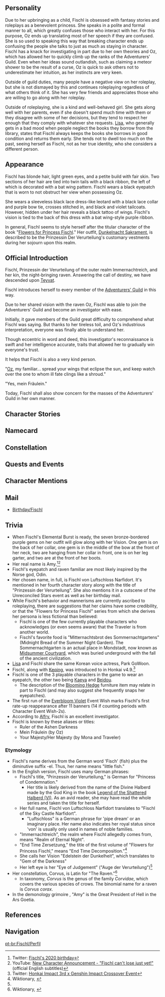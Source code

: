 {{CharacterTabs}}
{{Quote|A mysterious girl who calls herself "Prinzessin der Verurteilung" and travels with a night raven named Oz. Currently serves as an investigator in the Adventurers' Guild.<br />Through her unique abilities, eccentric character, and (while she would never admit it herself) hard work, Fischl has become a rising star among the Adventurers' Guild's investigators, earning the recognition of all.|Description from the Official Website<ref>Official Genshin Impact Website: [https://genshin.hoyoverse.com/en/character/mondstadt?char=11 Fischl]</ref>}}

==Personality==
{{Quote|A mysterious girl who calls herself "Prinzessin der Verurteilung" and travels with a night raven named Oz.|In-game character attributes and profile page text}}
Due to her upbringing as a child, Fischl is obsessed with fantasy stories and roleplays as a benevolent princess. She speaks in a polite and formal manner to all, which greatly confuses those who interact with her. For this purpose, Oz ends up translating most of her speech if they are confused. She is so used to speaking this way that breaking character ends up confusing the people she talks to just as much as staying in character. Fischl has a knack for investigating in part due to her own theories and Oz, which has allowed her to quickly climb up the ranks of the Adventurers' Guild. Even when her ideas sound outlandish, such as claiming a meteor shower to be the result of a curse, Oz is quick to ask others not to underestimate her intuition, as her instincts are very keen.

Outside of guild duties, many people have a negative view on her roleplay, but she is not dismayed by this and continues roleplaying regardless of what others think of it. She has very few friends and appreciates those who are willing to go along with her roleplay.

Outside of roleplaying, she is a kind and well-behaved girl. She gets along well with her parents, even if she doesn't spend much time with them or they disagree with some of her decisions, but they tend to respect her enough that they comply with whatever she requests. [[Lisa]], who generally gets in a bad mood when people neglect the books they borrow from the library, states that Fischl always keeps the books she borrows in good condition and returns them early. She tends not to dwell too much on the past, seeing herself as Fischl, not as her true identity, who she considers a different person.

==Appearance==
<!-- Keep appearance section short and concise. Limit to 3 paragraphs with 3-4 sentences each. -->
Fischl has blonde hair, light green eyes, and a petite build with fair skin. Two sections of her hair are tied into twin tails with a black ribbon, the left of which is decorated with a bat wing pattern. Fischl wears a black eyepatch that is worn to not obstruct her view when possessing Oz.

She wears a sleeveless black lace dress-like leotard with a black lace collar and purple bow tie, crosses stitched in, and black and violet tailcoats. However, hidden under her hair reveals a black tattoo of wings. Fischl's vision is tied to the back of this dress with a bat wing-style purple ribbon.

In general, Fischl seems to style herself after the titular character of the book "[[Flowers for Princess Fischl]]." Her outfit, [[Dunkelnacht Sakrament]], is described to be the Prinzessin Der Verurteilung's customary vestments during her sojourn upon this realm.

==Official Introduction==
{{Official Introduction
|title=The Prinzessin der Verurteilung - Fischl
|link=https://www.hoyolab.com/article/11148
|character=Fischl
}}
{{Quote|Face this false world with pride, my daughter. Enact the 'truth' within your heart.|[[Flowers for Princess Fischl]] - Final Chapter: Princess Tears and Sinful Saints}}

Fischl, Prinzessin der Verurteilung of the outer realm Immernachtreich, and her kin, the night-bringing raven. Answering the call of destiny, we have descended upon [[Teyvat]].

Fischl introduces herself to every member of the [[Adventurers' Guild]] in this way.

Due to her shared vision with the raven Oz, Fischl was able to join the Adventurers' Guild and become an investigator with ease.

Initially, it gave members of the Guild great difficulty to comprehend what Fischl was saying. But thanks to her tireless toil, and Oz's industrious interpretation, everyone was finally able to understand her.

Though eccentric in word and deed, this investigator's reconnaissance is swift and her intelligence accurate, traits that allowed her to gradually win everyone's trust.

It helps that Fischl is also a very kind person.

"[[Oz]], my familiar... spread your wings that eclipse the sun, and keep watch over the one to whom ill fate clings like a shroud."

"Yes, mein Fräulein."

Today, Fischl shall also show concern for the masses of the Adventurers' Guild in her own manner.

==Character Stories==
{{Character Story
|title1        = Character Details
|text1         = <p>Fischl is the Prinzessin der Verurteilung who arrived here after being exiled from the otherworld, "Immernachtreich."</p><p>She "observes and weaves the threads of fate" together with her talking night raven familiar, Oz.</p><p>Owing to reasons she cannot and Oz will not explain, Fischl now serves the Adventurers' Guild as an investigator.</p>
|mention1      = Oz

|title2        = Character Story 1
|friendship2   = 2
|text2         = <p>As an investigator for the Adventurers' Guild, the single biggest advantage Fischl has over her peers is Oz.</p><p>"Milady, please stop sending me out to spy on [[Stormterror]]. That chap could eat me for breakfast! Well, I'm so puny I probably wouldn't even get caught between his teeth, but... Anyway, I don't want to die!"</p><p>"Hmph! You are supposed to be my familiar. Not everyone gets to be the Prinzessin der Verurteilung's familiar, do you understand? Consider it your honor to dedicate your life to serving me!"</p><p>Fischl is able to see through Oz's eyes. Whenever she wants to, she possesses Oz and looks down upon the earth from the sky.</p><p>Whether she wants to inspect the flora on the [[Stormbearer Mountains]] or observe a disturbance in [[Wolvendom]], through Oz she can see anything and everything.</p><p>Thanks largely to her unique ability &mdash; and, to a lesser extent, to her own effort and peculiar personality &mdash; Fischl quickly went from the rookie investigator of the Adventurers' Guild to a respected rising star of the organization.</p><p>She's certainly done well for herself. She only landed the coveted position of Investigator at age fourteen in the first place because her parents managed to persuade the [[Cyrus|guild master]].</p><p>Then again, would they really have had to do much persuading? If she's the Prinzessin der Verurteilung... one can only assume that would make them the Kaiser und Kaiserin der Verurteilung.</p>
|mention2      = Cyrus,Dvalin,Oz

|title3        = Character Story 2
|friendship3   = 3
|text3         = <p>It's said that there is currently a "Fischl Dictionary" in circulation among the adventurers.</p><p>Namely, a book that aims to translate Fischl's peculiar way of speaking into something more understandable.</p><p>For example:</p><p>"I hear... echoing in the abyss of time, the burning winds of the old, all of which shape the spire forgotten in the torrents of karma" would translate into "[[Stormterror's Lair]]";</p><p>"Servants of the Verurteilung name! As you have requested, prepare to receive the great wisdom of the prinzessin" would be "I'll look into that and let you know ASAP";</p><p>"Rejoice! O, ye servants who long for the blessing of the prinzessin; venture now deep into the battlefield with hearts of the tiger" means that the initial investigative work has been completed;</p><p>"All has been written in this tome of dark prophecies" simply means that her journal has been updated with the latest reports.</p><p>However, the "Fischl Dictionary" is actually just an in-joke, not a real book.</p><p>Those who are familiar with Fischl concentrate on what she means to say, not the way in which she says it; she notices this and takes it as a sign of true respect.</p><p>"Aha! So you do understand. Then fate does indeed bring kindred spirits together."</p><p>Those who manage to adopt her speech mannerisms when they respond to her will find she is both delighted and bashful, and praises their language-learning ability.</p><p>"A prinzessin should always give praise where praise is due... Now, let us converse some more. Do not be mistaken; these are to be the foundations of the new world..."</p>
|mention3      = 

|title4        = Character Story 3
|friendship4   = 4
|text4         = <p>Oz and Princess Fischl are not only close friends but also servant and master, with a shared soul and fate.</p><p>Their first encounter was mentioned in "Flowers for Princess Fischl (I): End Time Zersetzung"</p><p>When the lone pilgrimaging princess reached the kingdom of eternal twilight, the fate-resisting royals chose to deny everything in their desperation.</p><p>They refused to recognize Fischl's noble stature and mission as the princess of the Immernachtreich; denied their 13,000-year lineage as a branch of the royal family; and forsook their own nobility and restraints as humans... devolving into clumsy and vicious beasts.</p><p>In the palace of Twilight and amidst the teeth of the beasts, the princess shed her sacred blood on the ancient emblem.</p><p>At the moment of her peril, the dark wings of the night ripped the trapped, wounded princess from her despair and took her under its wings.</p><p>Following the scent of her noble blood, Ozvaldo Hrafnavins, the King of Ravens came to the princess and pledged his eternal loyalty.</p>
|mention4      = Oz

|title5        = Character Story 4
|friendship5   = 5
|text5         = <p>There is a story that goes as follows. A long time ago in a place far, far away, there was a tiny little girl.</p><p>The girl's parents were busy adventurers. She spent most of her childhood in the library, traversing the countless universes that were contained in the pages of the library books.</p><p>She became the ruler of the Immernachtreich, summoned Thundering Retribution as a royal princess, and formed a soul bond with a Raven...</p><p>...</p><p>"{{Obf|Amy}}, what books did you read today?" Her parents asked her on one of the rare occasions that they were home between adventures.</p><p>She proceeded to tell them the story she had read from her favorite series.</p><p>"...And then he said, Fischl von Luftschloss Narfidort, you are the Prinzessin der Verurteilung, my proud daughter. You shall never surrender your nobility and dreams.'"</p><p>"Oh, that's a lovely story. Since you like it so much, {{Obf|Amy}}, how about I call you "Fischl" too?" Her father smiled, put his hand on her head and repeated the words from the story to her.</p><p>"Fischl, you are my wonderful princess and my proud daughter. You shall never surrender your nobility and dreams."</p><p>These kind and loving words lit up her world.</p><p>However, the time with her busy parents was always fleeting.</p><p>Unable to fit in with her peers due to her obsession with fantasy novels, she often felt lonely and sad. At these times, she would remind herself:</p><p>"I am Fischl, my daddy's wonderful princess. It's true, because Mommy and Daddy said so..."</p><p>"Never will I surrender my nobility and dreams, for they are... a princess' rite of passage."</p>
|mention5      = 

|title6        = Character Story 5
|friendship6   = 6
|text6         = <p>Just like in the universe of "Flowers for Princess Fischl," entropy begot destruction.</p><p>In other words: The girl who loved to dream grew up.</p><p>On her fourteenth birthday, those of her peers who refused to accommodate her quirks belittled her once again.</p><p>"This is but a minor setback for the noble princess. My parents will understand," she thought to herself.</p><p>For if she knew one thing, it was that as a princess she could never surrender her nobility and dreams.</p><p>But when she threw herself into her parents' arms in need of comfort, she was met instead with gentle words of exasperation.</p><p>"{{Obf|Amy}}, you are fourteen years old now. It's fun to make-believe, but eventually you need to grow up and put your childish dreams behind you..."</p><p>And with that, the same voice that had once lit up her world now tore it apart.</p><p>That day at midnight, she hid herself in the library she knew so well. She had a strange feeling that she was being watched... Suddenly, she heard an otherworldly flapping of wings.</p><p>Sure enough, she looked up and her red, swollen eyes met with those of a night raven from another world.</p><p>What transpired afterwards is another story...</p><p>Fischl doesn't much like this story. Thinking about it causes her to feel suffocating pain and soul-devouring loneliness.</p><p>Maybe one day, this story will be written. But that would be {{Obf|Amy}}'s story, not Fischl's.</p><p>Fischl has but one identity: she's the Prinzessin.</p><p>As long as she remembers this simple and perfect logic, with a little bit of nobility and a touch of kindness from others, nothing can ever hurt her.</p><p>Things are looking up for Prinzessin Fischl these days &mdash; not only does she have Oz, but she has finally met a traveler who, just like her, comes from a different world...</p>
|mention6      = Oz,Traveler

|title7        = Flowers for Princess Fischl: Phantasmagoria
|friendship7   = 4
|text7         = <p>The novel series "Flowers for Princess Fischl" is available as a collectible set.</p><p>Due the tiny numbers in circulation, it is a priceless commodity amongst loyal fans of the author.</p><p>But no matter how elegant these works are aesthetically, their worldview remains incredibly bleak:</p><p>Every good, bright and noble thing must eventually fall to inexorable entropic destruction, and the final destination of the universe is the realm-in-waiting of the Prinzessin, Immernachtreich.</p><p>This is the fate of all worlds, of the universe, and all who live in it.</p><p>And the Prinzessin and her loyal companion, the "Night-Severing Raven Oz," Ozvaldo Hrafnavins, are the World Beasts who will swallow all dreams.</p><p>At the very end, at the end of karma itself, she will grant all the gathered souls her benediction, and use her Thundering Retribution to cleanse all that is ugly and wicked.</p><p>The Prinzessin will then set her own heart ablaze, and the universe shall be born anew in its immortal light.</p><p>But before all this can come to pass, the Prinzessin must first roam many universes, and see countless new sights.</p><p>Thus it is perfectly within the spirit of the original work that the Prinzessin should be stuck as an investigator for the Adventurers' Guild in a slightly backward world. Just a little twist of fate, nothing more.</p><p>The Prinzessin will come to understand someday that each moment of her life, no matter how insignificant their little twists could be, is to be treasured.</p><p>After all, the Prinzessin's very own Phantasmagoria is made out of ones such as these.</p>
|mention7      = Oz

|title8        = Vision
|friendship8   = 6
|text8         = <p>So, is Oz just an imaginary friend who only exists as a figment of Fischl's subconscious?</p><p>Our story begins with the royal heirloom, Edelstein der Dunkelheit &mdash; that is to say, Fischl's Vision.</p><p>When her wish was acknowledged, the raven Oz and her Vision both appeared before her eyes.</p><p>That night, at dinner, Oz got on most well with Fischl's parents:</p><p>"Ah, mein Kaiser und Kaiserin der Verurteilung, forgive mine overstep, but the beans in your house are too delicious."</p><p>"Oh, then please, help yourself. This is the first time little {{Obf|Amy}} has met a friend she can bring over for dinner since she turned fourteen. This is a special occasion."</p><p>"W&mdash;What are you saying! I... One does not simply cavort with the plebeians!"</p><p>&mdash;And that's what happened.</p><p>For all intents and purposes, it seems that the Kaiser und Kaiserin der Verurteilung could both see Oz, and both believed Oz to be the Prinzessin's first friend.</p><p>As for the "[[Bennett|Adventurer Who Bears the World's Curses]]," the "[[Traveler|Visitor From Outer Worlds]]" and the "[[Paimon|Strange Fae-shaped Emergency Sustenance...]]"</p><p>They would become the Prinzessin's new friends, though that would happen even further in the future.</p>
|mention8      = Oz,the "Adventurer Who Bears the World's Curses",the "Visitor From Outer Worlds", the "Strange Fae-shaped Emergency Sustenance"
}}

==Namecard==
{{Namecard|Fischl: Night Raven}}

==Constellation==
{{Constellation Lore|Corvus}}

==Quests and Events==
{{Quest Appearances}}

==Character Mentions==
{{Character Mentions}}

==Mail==
*[[Birthday/Fischl]]

==Trivia==
* When Fischl's Elemental Burst is ready, the seven bronze-bordered purple gems on her outfit will glow along with her Vision. One gem is on the back of her collar, one gem is in the middle of the bow at the front of her neck, two are hanging from her collar in front, one is on her leg garter, and two are at the front of her boots.
* Her real name is Amy.<ref>Twitter: [https://twitter.com/GenshinImpact/status/1265492955961286657 Fischl's 2020 birthday]</ref><ref name="newchar">YouTube: [https://youtu.be/YPuUdLQdcxQ New Character Announcement - "Fischl can't lose just yet!"] (official English subtitles)</ref>
* Fischl's eyepatch and raven familiar are most likely inspired by the Norse god, Odin.
* Her chosen name, in full, is Fischl von Luftschloss Narfidort. It's mentioned in her fourth character story along with the title of "Prinzessin der Verurteilung". She also mentions it in a cutscene of the Unreconciled Stars event as well as her birthday mail.
* While Fischl's behavior and mannerisms are currently ascribed to roleplaying, there are suggestions that her claims have some credibility, or that the "Flowers for Princess Fischl" series from which she derives her persona is less fictional than believed:
** Fischl is one of the few currently playable characters who acknowledges (or even seems aware) that the Traveler is from another world.
** Fischl's favorite food is "Mitternachtsbrot des Sommernachtgartens" (Midnight Bread of the Summer Night Garden). The Sommernachtgarten is an actual place in Mondstadt, now known as [[Midsummer Courtyard]], which was buried underground with the fall of the ancient civilization.
* [[Lisa]] and Fischl share the same Korean voice actress, Park GoWoon.
* Fischl, along with [[Keqing]], was introduced to {{Hi3rd|Fischl|a Honkai Impact crossover event}} in Honkai v4.9.<ref>Twitter: [https://twitter.com/HonkaiImpact3rd/status/1395351097846505474 Honkai Impact 3rd x Genshin Impact Crossover Event]</ref>
* Fischl is one of the 3 playable characters in the game to wear an eyepatch, the other two being [[Kaeya]] and [[Beidou]].
** The description of the [[Blooming Hedge]] furniture item may relate in part to Fischl (and may also suggest she frequently snaps her eyepatches).
* The first run of the [[Everbloom Violet]] Event Wish marks Fischl's first rate-up reappearance after 11 banners (14 if counting periods with Character Event Wish-2s).
*According to [[Alfry]], Fischl is an excellent investigator.
*Fischl is known by these aliases or titles:
** Ruler of the Ashen Darkness
** Mein Fräulein (by Oz)
** Your Majesty/Her Majesty (by Mona and Traveler)

===Etymology===
* Fischl's name derives from the German word 'Fisch' (fish) plus the diminutive suffix -el. Thus, her name means "little fish."
* In the English version, Fischl uses many German phrases:
** Fischl's title, "Prinzessin der Verurteilung," is German for "Princess of Condemnation."
*** Her title is likely derived from the name of the Divine Halberd made by the God King in the book [[Legend of the Shattered Halberd (VI)]]. As an avid reader, she may have read the whole series and taken the title for herself.
** Her full name, Fischl von Luftschloss Narfidort translates to "Fischl of the Sky Castle Narfidort".
*** "Luftschloss" is a German phrase for 'pipe dream' or an imaginary place. Her name also indicates her royal status since 'von' is usually only used in names of noble families.
** "Immernachtreich", the realm where Fischl allegedly comes from, means "Realm of Eternal Night".
** "End Time Zersetzung," the title of the first volume of "Flowers for Princess Fischl," means "End Time Decomposition."<ref>Wiktionary, {{wt|Zersetzung}}</ref>
** She calls her Vision "Edelstein der Dunkelheit", which translates to "Gem of the Darkness"
** Her left eye is her "Eye of Judgement" ("Auge der Verurteilung")<ref name="newchar" />
* Her constellation, Corvus, is Latin for "The Raven."<ref>Wiktionary, {{wt|corvus||Latin}}</ref>
**In taxonomy, ''Corvus'' is the genus of the family ''Corvidae'', which covers the various species of crows. The binomial name for a raven is ''Corvus corax''.
*In the demonology grimoire {{w|The Lesser Key of Solomon}}, "Amy" is the Great President of Hell in the Ars Goetia.

==References==
{{Reflist|2}}

==Navigation==
{{Character Navbox|link type=lore}}

[[pt-br:Fischl/Perfil]]